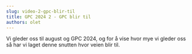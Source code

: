 ```yaml
---
slug: video-2-gpc-blir-til
title: GPC 2024 2 - GPC blir til
authors: olet
---
```



Vi gleder oss til august og GPC 2024, og for å vise hvor mye vi gleder oss så har vi laget denne snutten hvor veien blir til.

<Embed youTubeId="go-G8oJV-uk" />

